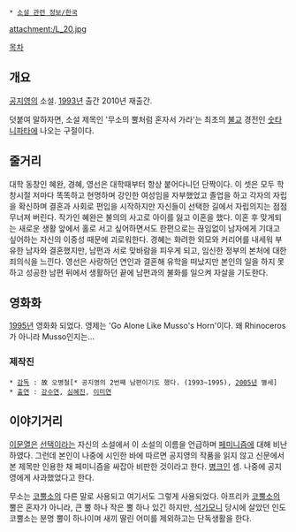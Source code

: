  * [[소설 관련 정보/한국]]

attachment:/L_20.jpg

[[목차]]
== 개요 ==
[[공지영]]의 소설. [[1993년]] 출간 2010년 재출간.

덧붙여 말하자면, 소설 제목인 '무소의 뿔처럼 혼자서 가라'는 최초의 [[불교]] 경전인 [[숫타니파타]]에 나오는 구절이다. 

== 줄거리 ==
대학 동창인 혜완, 경혜, 영선은 대학때부터 항상 붙어다니던 단짝이다. 이 셋은 모두 학창시절 저마다 똑똑하고 현명하며 강인한 여성임을 자부했었고 졸업을 하고 각자의 자립을 확신하며 결혼과 사회로 편입을 시작하지만 자신들이 선택한 길에서 자립의지는 점점 무너져 버린다. 작가인 혜완은 불의의 사고로 아이를 잃고 이혼을 했다. 이혼 후 맞게되는 새로운 생활 앞에서 홀로 서고 싶어하면서도 한편으로는 끊임없이 남자에게 기대고 싶어하는 자신의 이중성 때문에 괴로워한다. 경혜는 화려한 외모와 커리어를 내세워 부유한 남자와 결혼했지만, 남편과 서로 맞바람을 피우게 되고, 임신한 정부의 본처에 대한 죄의식을 느낀다. 영선은 사랑하던 연인과 결혼해 유학을 떠났지만 본인의 일을 하지 못하고 성공한 남편 뒤에서 생활하던 끝에 남편과의 불화를 일으켜 자살을 기도한다.

== 영화화 ==
[[1995년]] 영화화 되었다. 영제는 'Go Alone Like Musso's Horn'이다. 왜 Rhinoceros가 아니라 Musso인지는...

=== 제작진 ===
 * [[감독]] : 故 오병철[* 공지영의 2번째 남편이기도 했다. (1993~1995), [[2005년]] 별세] 
 * [[출연]] : [[강수연]], [[심혜진]], [[이미연]]

== 이야기거리 ==
[[이문열]]은 [[선택]]이라는 자신의 소설에서 이 소설의 이름을 언급하며 [[페미니즘]]에 대해 비난하였다. 그런데 본인이 나중에 시인한 바에 따르면 공지영의 작품을 읽지 않고 신문에서 본 제목만 인용한 채 페미니즘을 싸잡아 비판한 것이라고 한다. [[병크]]인 셈. 나중에 공지영에게 사과했었다고 한다.

무소는 [[코뿔소]]의 다른 말로 사용되고 여기서도 그렇게 사용되었다. 아프리카 [[코뿔소]]의 뿔은 혼자가 아니라, 큰 뿔 하나 작은 뿔 하나 있긴 하지만, [[석가모니]] 당시에 살았던 인도 코뿔소는 분명 뿔이 하나이며 새끼 딸린 어미를 제외하고는 단독생활을 한다.
